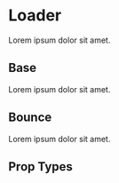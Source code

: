 
<Meta title='Components|Loader' component={Loader} />

# Loader
Lorem ipsum dolor sit amet.

## Base
Lorem ipsum dolor sit amet.

<Preview>
  <Story name='Primary'>
    <Loader />
  </Story>
</Preview>

## Bounce
Lorem ipsum dolor sit amet.

<Preview>
  <Story name='Bounce'>
    <Loader type={'Bounce'} />
  </Story>
</Preview>

## Prop Types

<Props of={Loader} />